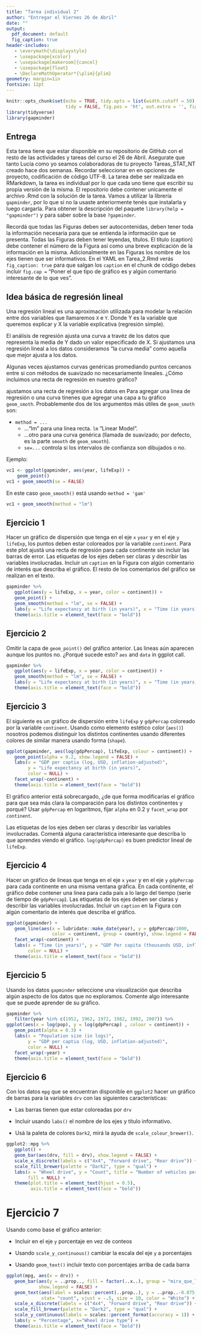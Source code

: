 ```yaml
---
title: "Tarea individual 2"
author: "Entregar el Viernes 26 de Abril"
date: ""
output:
  pdf_document: default
  fig_caption: true
header-includes:
   - \everymath{\displaystyle}
   - \usepackage{xcolor}
   - \usepackage[makeroom]{cancel}
   - \usepackage{float}
   - \DeclareMathOperator*{\plim}{plim}
geometry: margin=1in
fontsize: 12pt
---
```


```r
knitr::opts_chunk$set(echo = TRUE, tidy.opts = list(width.cutoff = 50), 
                      tidy = FALSE, fig.pos = 'ht', out.extra = '', fig.show = "asis")
library(tidyverse)
library(gapminder)
```

## Entrega 

Esta tarea tiene que estar disponible en su repositorio de GitHub con el resto de las actividades y tareas del curso el 26 de Abril. Asegurate que tanto Lucía como yo seamos colaboradoras de tu proyecto Tareas_STAT_NT creado hace dos semanas. Recordar seleccionar en en opciones de proyecto, codificación de código UTF-8. La tarea debe ser realizada en RMarkdown, la tarea es individual por lo que cada uno tiene que escribir su propia versión de la misma. El repositorio debe contener unicamente el archivo .Rmd con la solución de la tarea. Vamos a utilizar la librería `gapminder`, por lo que si no la usaste anteriormente tenés que instalarla y luego cargarla. Para obtener la descripción del paquete `library(help = "gapminder")` y para saber sobre la base `?gapminder`.

Recordá que todas las Figuras deben ser autocontenidas, deben tener toda la información necesaria para que se entienda la información que se presenta. Todas las Figuras deben tener leyendas, títulos. El título (caption) debe contener el número de la Figura así como una breve explicación de la información en la misma. Adicionalmente en las Figuras los nombre de los ejes tienen que ser informativos.  En el YAML en Tarea_2.Rmd verás  `fig_caption: true` para que salgan los `caption` en el chunk de código debes incluir `fig.cap =` "Poner el que tipo de gráfico es y algún comentario interesante de lo que ves".

##  Idea básica de regresión lineal  

Una regresión lineal es una aproximación utilizada para modelar la relación entre dos variables que llamaremos `X` e `Y`. Donde Y es la variable que queremos explicar y X la variable explicativa (regresión simple).

El análisis de regresión ajusta una curva a travéz  de los datos que representa la media de Y dado un valor especificado de X. Si ajustamos una regresión lineal a los datos consideramos "la curva media" como aquella que mejor ajusta a los datos.

Algunas veces ajustamos curvas genéricas promediando puntos cercanos entre si con métodos de suavizado no necesariamente lineales. ¿Cómo incluimos una recta de regresión en nuestro gráfico?

ajustamos una recta de regresión a los datos en Para agregar una linea de regresión o una curva tinenes que agregar una capa a tu gráfico `geom_smoth`. Probablemente dos de los argumentos más útiles de `geom_smoth` son:

- `method = ...`
    * ..."lm" para una linea recta. `lm` "Linear Model".
    * ...otro para una curva genérica (llamada de suavizado; por defecto, es la parte `smooth` de `geom_smooth`).
    * `se=...` controla si los intervalos de confianza son dibujados o no.

Ejemplo:
```r
vc1 <- ggplot(gapminder, aes(year, lifeExp)) +
    geom_point() 
vc1 + geom_smooth(se = FALSE)
```

En este caso  `geom_smooth()` está usando `method = 'gam'`

```r
vc1 + geom_smooth(method = "lm")
```

## Ejercicio 1

Hacer un gráfico de dispersión que tenga en el eje `x` `year` y en el eje `y` `lifeExp`, los puntos deben estar coloreados por la variable `continent`. Para este plot ajustá una recta de regresión para cada continente sin incluir las barras de error. Las etiquetas de los ejes deben ser claras y describir las variables involucradas. Incluir un `caption` en la Figura con algún comentario de interés que describa el gráfico. El resto de los comentarios del gráfico se realizan en el texto.

```r
gapminder %>% 
   ggplot(aes(y = lifeExp, x = year, color = continent)) + 
   geom_point() +
   geom_smooth(method = "lm", se = FALSE) +
   labs(y = "Life expectancy at birth (in years)", x = "Time (in years)", color = NULL) +
   theme(axis.title = element_text(face = "bold"))
```

\newpage

## Ejercicio 2 

Omitir la capa de `geom_point()` del gráfico anterior. Las lineas aún aparecen aunque los puntos no. ¿Porqué sucede esto? `aes` and `data` in ggplot call.

```r
gapminder %>% 
   ggplot(aes(y = lifeExp, x = year, color = continent)) + 
   geom_smooth(method = "lm", se = FALSE) +
   labs(y = "Life expectancy at birth (in years)", x = "Time (in years)", color = NULL) +
   theme(axis.title = element_text(face = "bold"))
```


\fbox{\begin{minipage}{48em}
Bien, ggplot2 trabaja con layers.
\end{minipage}}

\newpage

## Ejercicio 3

El siguiente es un gráfico de dispersión entre `lifeExp` y `gdpPercap`  coloreado por la variable `continent`. Usando como elemento estético color (`aes()`) nosotros podemos distinguir los distintos continentes usando diferentes colores de similar manera usando forma (`shape`).

```r
ggplot(gapminder, aes(log(gdpPercap), lifeExp, colour = continent)) +
   geom_point(alpha = 0.2, show.legend = FALSE) +
   labs(x = "GDP per captia (log, USD, inflation-adjusted)", 
        y = "Life expectancy at birth (in years)",
        color = NULL) +
   facet_wrap(~continent) +
   theme(axis.title = element_text(face = "bold"))
```

El gráfico anterior está sobrecargado, ¿de que forma modificarías el gráfico para que sea más clara la comparación para los distintos continentes y porqué? Usar `gdpPercap` en logaritmos, fijar `alpha` en 0.2 y `facet_wrap` por `continent`.

Las etiquetas de los ejes deben ser claras y describir las variables involucradas. Comentá alguna característica interesante que describa lo que aprendes viendo el gráfico. `log(gdpPercap)` es buen predictor lineal de `lifeExp`.


\fbox{\begin{minipage}{48em}
Bien, el log de gdpPercap es un posible buen predictor.
\end{minipage}}

## Ejercicio 4

Hacer un gráfico de lineas que tenga en el eje `x` `year` y en el eje `y` `gdpPercap` para cada continente en una misma ventana gráfica. En cada continente, el gráfico debe contener una linea para cada país a lo largo del tiempo (serie de tiempo de `gdpPercap`). Las etiquetas de los ejes deben ser claras y describir las variables involucradas. Incluir un `caption` en la Figura con algún comentario de interés que describa el gráfico.

```r
ggplot(gapminder) +
   geom_line(aes(x = lubridate::make_date(year), y = gdpPercap/1000, 
                 color = continent, group = country), show.legend = FALSE) +
   facet_wrap(~continent) +
   labs(x = "Time (in years)", y = "GDP Per capita (thousands USD, inflation-adjusted)", 
        color = NULL) +
   theme(axis.title = element_text(face = "bold"))
```


\fbox{\begin{minipage}{48em}
Bien.
\end{minipage}}

## Ejercicio 5 

Usando los datos `gapminder` seleccione una visualización que describa algún aspecto de los datos que no exploramos. Comente algo interesante que se puede aprender de su gráfico.

```r
gapminder %>% 
   filter(year %in% c(1952, 1962, 1972, 1982, 1992, 2007)) %>% 
ggplot(aes(x = log(pop), y = log(gdpPercap) , colour = continent)) +
   geom_point(alpha = 0.3) +
   labs(x = "Population size (in logs)",
        y = "GDP per captia (log, USD, inflation-adjusted)",
        color = NULL) +
   facet_wrap(~year) +
   theme(axis.title = element_text(face = "bold"))
```


\fbox{\begin{minipage}{48em}
Bien.
\end{minipage}}

\newpage

## Ejercicio 6

Con los datos `mpg` que se encuentran disponible en `ggplot2` hacer un gráfico de barras para la variables `drv` con las siguientes características:

-  Las barras tienen que estar coloreadas por `drv`

- Incluir usando `labs()` el nombre de los ejes y título informativo.

- Usá la paleta de colores  `Dark2`, mirá la ayuda de `scale_colour_brewer()`.

```r
ggplot2::mpg %>% 
   ggplot() +
   geom_bar(aes(drv, fill = drv), show.legend = FALSE) +
   scale_x_discrete(labels = c("4x4", "Forward drive", "Rear drive")) +
   scale_fill_brewer(palette = "Dark2", type = "qual") +
   labs(x = "Wheel drive", y = "Count", title = "Number of vehicles per wheel drive type", 
        fill = NULL) +
   theme(plot.title = element_text(hjust = 0.5),
         axis.title = element_text(face = "bold"))
```

# Ejercicio 7

 Usando como base el gráfico anterior:
 
- Incluir en el eje `y` porcentaje en vez de conteos

- Usando `scale_y_continuous()` cambiar la escala del eje `y` a porcentajes

- Usando `geom_text()` incluir texto con porcentajes arriba de cada barra

```r
ggplot(mpg, aes(x = drv)) +
   geom_bar(aes(y = ..prop.., fill = factor(..x..), group = "mira_que_lindos_grupos"), stat="count", 
            show.legend = FALSE) +
   geom_text(aes(label = scales::percent(..prop..), y = ..prop..-0.075, group = "mira_que_lindos_grupos"),
             stat= "count", vjust = -.5, size = 10, color = "White") +
   scale_x_discrete(labels = c("4x4", "Forward drive", "Rear drive")) +
   scale_fill_brewer(palette = "Dark2", type = "qual") +
   scale_y_continuous(labels = scales::percent_format(accuracy = 1)) + 
   labs(y = "Percentage", x="Wheel drive type") +
   theme(axis.title = element_text(face = "bold"))
```


\fbox{\begin{minipage}{48em}
Muy buen trabajo. 10/10. Sin comentarios adicionales.
\end{minipage}}

